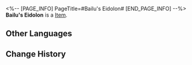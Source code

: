 <%-- [PAGE_INFO]
PageTitle=#Bailu's Eidolon#
[END_PAGE_INFO] --%>
{{Item Infobox
|title       = Bailu's Eidolon
|id          = 11211
|image       = Item Bailu's Eidolon.png
|type        = 
|invCategory = 
|rarity      = 5
|effect      = Material for raising Bailu's Eidolon Level.
|description = 
}}
'''Bailu's Eidolon''' is a [[Item]].

==Other Languages==
{{Other Languages
|en   = Bailu's Eidolon
|zhs  = 【白露】的星魂
|zht  = 【白露】的星魂
|ja   = 「白露」の星魂
|ko   = [백로]의 성혼
|es   = Eidolon de Bailu
|fr   = Eidolon de Bailu
|ru   = Эйдолон Байлу
|th   = Eidolon ของ Bailu
|vi   = Tinh Hồn Của Bailu
|de   = Bailus Eidolon
|id   = Bailu's Eidolon
|pt   = Eidolon de Bailu
}}

==Change History==
{{Change History|2.0}}